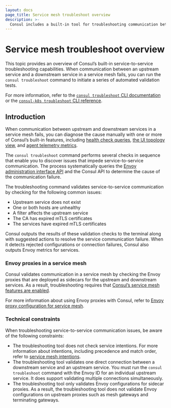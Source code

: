 ```yaml
---
layout: docs
page_title: Service mesh troubleshoot overview
description: >-
  Consul includes a built-in tool for troubleshooting communication between services in a service mesh. 
---
```


# Service mesh troubleshoot overview

This topic provides an overview of Consul’s built-in service-to-service troubleshooting capabilities. When communication between an upstream service and a downstream service in a service mesh fails, you can run the `consul troubleshoot` command to initiate a series of automated validation tests.

For more information, refer to the [`consul troubleshoot` CLI documentation](/consul/commands/troubleshoot) or the [`consul-k8s troubleshoot` CLI reference](/consul/docs/k8s/k8s-cli#troubleshoot).

## Introduction

When communication between upstream and downstream services in a service mesh fails, you can diagnose the cause manually with one or more of Consul’s built-in features, including [health check queries](/consul/docs/services/usage/checks), [the UI topology view](/consul/docs/observe/mesh/vm), and [agent telemetry metrics](/consul/docs/agent/telemetry#metrics-reference).

The `consul troubleshoot` command performs several checks in sequence that enable you to discover issues that impede service-to-service communication. The process systematically queries the [Envoy administration interface API](https://www.envoyproxy.io/docs/envoy/latest/operations/admin) and the Consul API to determine the cause of the communication failure.

The troubleshooting command validates service-to-service communication by checking for the following common issues:

- Upstream service does not exist
- One or both hosts are unhealthy
- A filter affects the upstream service
- The CA has expired mTLS certificates
- The services have expired mTLS certificates

Consul outputs the results of these validation checks to the terminal along with suggested actions to resolve the service communication failure. When it detects rejected configurations or connection failures, Consul also outputs Envoy metrics for services.

### Envoy proxies in a service mesh

Consul validates communication in a service mesh by checking the Envoy proxies that are deployed as sidecars for the upstream and downstream services. As a result, troubleshooting requires that [Consul’s service mesh features are enabled](/consul/docs/connect/configuration).

For more information about using Envoy proxies with Consul, refer to [Envoy proxy configuration for service mesh](/consul/docs/connect/proxies/envoy).

### Technical constraints

When troubleshooting service-to-service communication issues, be aware of the following constraints:

- The troubleshooting tool does not check service intentions. For more information about intentions, including precedence and match order, refer to [service mesh intentions](/consul/docs/secure-mesh/intentions).
- The troubleshooting tool validates one direct connection between a downstream service and an upstream service. You must run the `consul troubleshoot` command with the Envoy ID for an individual upstream service. It does support validating multiple connections simultaneously.
- The troubleshooting tool only validates Envoy configurations for sidecar proxies. As a result, the troubleshooting tool does not validate Envoy configurations on upstream proxies such as mesh gateways and terminating gateways.